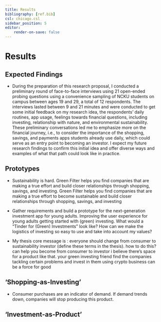 ```yaml
---
title: Results
bibliography: [ref.bib]
csl: chicago.csl
sidebar_position: 5
editor:
    render-on-save: false
---
```


# Results

## Expected Findings

-   During the preparation of this research proposal, I conducted a preliminary round of face-to-face interviews using 21 open-ended probing questions using a convenience sampling of NCKU students on campus between ages 19 and 29, a total of 12 respondents. The interviews lasted between 9 and 21 minutes and were conducted to get some initial feedback on my research idea, the respondents' daily routines, app usage, feelings towards financial questions, including investing, relationship with nature, and environmental sustainability. These preliminary conversations led me to emphasize more on the financial journey, i.e., to consider the importance of the shopping, savings, and payments apps students already use daily, which could serve as an entry point to becoming an investor. I expect my future research findings to confirm this initial idea and offer diverse ways and examples of what that path could look like in practice.

## Prototypes

-   Sustainability is hard. Green Filter helps you find companies that are making a true effort and build closer relationships through shopping, savings, and investing. Green Filter helps you find companies that are making a true effort to become sustainable and build closer relationships through shopping, savings, and investing

-   Gather requirements and build a prototype for the next-generation investment app for young adults. Improving the user experience for young adults getting started with (green) investing. What would a "Tinder for (Green) Investments" look like? How can we make the logistics of investing so easy to use and take into account my values?

-   My thesis core message is : everyone should change from consumer to sustainability investor (define these terms in the thesis). how to do this? can help you become from consumer to investor i believe there's space for a product like that. your green investing friend find the companies tackling certain problems and invest in them using crypto business can be a force for good

## 'Shopping-as-Investing'

-   Consumer purchases are an indicator of demand. If demand trends down, companies will stop producing this product.

## 'Investment-as-Product'